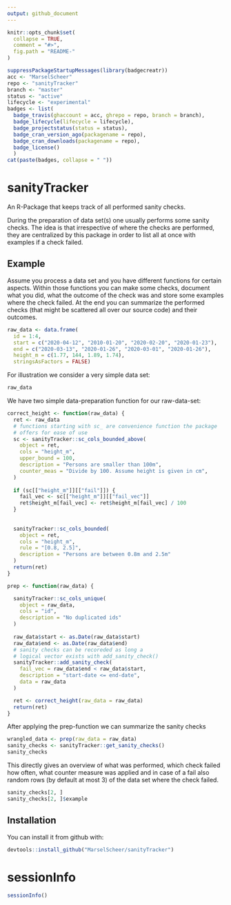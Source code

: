 ```yaml
---
output: github_document
---
```


<!-- README.md is generated from README.Rmd. Please edit that file -->

```r
knitr::opts_chunk$set(
  collapse = TRUE,
  comment = "#>",
  fig.path = "README-"
)
```


```r
suppressPackageStartupMessages(library(badgecreatr))
acc <- "MarselScheer"
repo <- "sanityTracker"
branch <- "master"
status <- "active"
lifecycle <- "experimental"
badges <- list(
  badge_travis(ghaccount = acc, ghrepo = repo, branch = branch),
  badge_lifecycle(lifecycle = lifecycle),
  badge_projectstatus(status = status),
  badge_cran_version_ago(packagename = repo),
  badge_cran_downloads(packagename = repo),
  badge_license()
  )
cat(paste(badges, collapse = " "))
```


# sanityTracker

An R-Package that keeps track of all performed sanity checks.

During the preparation of data set(s) one usually performs
some sanity checks. The idea is that irrespective of where the 
checks are performed, they are centralized by this package in order
to list all at once with examples if a check failed.
    
## Example 

Assume you process a data set and you have different functions for certain
aspects. Within those functions you can make some checks, document
what you did, what the outcome of the check was and store some examples
where the check failed. At the end you can summarize 
the performed checks (that might be scattered all over our source code) 
and their outcomes.

```r
raw_data <- data.frame(
  id = 1:4, 
  start = c("2020-04-12", "2010-01-20", "2020-02-20", "2020-01-23"),
  end = c("2020-03-13", "2020-01-26", "2020-03-01", "2020-01-26"),
  height_m = c(1.77, 144, 1.89, 1.74),
  stringsAsFactors = FALSE)
```

For illustration we consider a very simple data set:
```r
raw_data
```

We have two simple data-preparation function for our raw-data-set:
```r
correct_height <- function(raw_data) {
  ret <- raw_data
  # functions starting with sc_ are convenience function the package
  # offers for ease of use
  sc <- sanityTracker::sc_cols_bounded_above(
    object = ret,
    cols = "height_m",
    upper_bound = 100,
    description = "Persons are smaller than 100m",
    counter_meas = "Divide by 100. Assume height is given in cm",
  )
  
  if (sc[["height_m"]][["fail"]]) {
    fail_vec <- sc[["height_m"]][["fail_vec"]]
    ret$height_m[fail_vec] <- ret$height_m[fail_vec] / 100
  }
  
  
  sanityTracker::sc_cols_bounded(
    object = ret, 
    cols = "height_m",
    rule = "[0.8, 2.5]",
    description = "Persons are between 0.8m and 2.5m"
  )  
  return(ret)
}

prep <- function(raw_data) {

  sanityTracker::sc_cols_unique(
    object = raw_data,
    cols = "id",
    description = "No duplicated ids"
  )
  
  raw_data$start <- as.Date(raw_data$start)
  raw_data$end <- as.Date(raw_data$end)
  # sanity checks can be recoreded as long a
  # logical vector exists with add_sanity_check()
  sanityTracker::add_sanity_check(
    fail_vec = raw_data$end < raw_data$start,
    description = "start-date <= end-date",
    data = raw_data
  )

  ret <- correct_height(raw_data = raw_data)  
  return(ret)
}
```

After applying the prep-function we can summarize the sanity checks
```r
wrangled_data <- prep(raw_data = raw_data)
sanity_checks <- sanityTracker::get_sanity_checks()
sanity_checks
```

This directly gives an overview of what was performed, which check failed how often,
what counter measure was applied and in case of a fail also random rows (by default at most 3)
of the data set where the check failed.

```r
sanity_checks[2, ]
sanity_checks[2, ]$example
```

## Installation

You can install it from github with:

```r
devtools::install_github("MarselScheer/sanityTracker")
```

# sessionInfo

```r
sessionInfo()
```